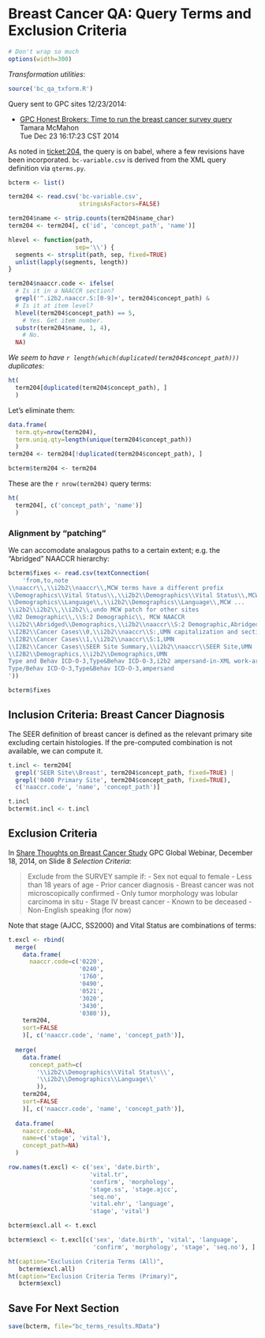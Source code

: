 Breast Cancer QA: Query Terms and Exclusion Criteria
====================================================

```r
# Don't wrap so much
options(width=300) 
```

*Transformation utilities:*

```r
source('bc_qa_txform.R')
```


Query sent to GPC sites 12/23/2014:

  - [GPC Honest Brokers: Time to run the breast cancer survey query][23dec]  
    Tamara McMahon  
    Tue Dec 23 16:17:23 CST 2014 

[23dec]: http://listserv.kumc.edu/pipermail/gpc-honest-brokers/2014-December/000002.html

As noted in [ticket:204][204], the query is on babel, where a few revisions have been incorporated. 
`bc-variable.csv` is derived from the XML query definition via `qterms.py`.

[204]: https://informatics.gpcnetwork.org/trac/Project/ticket/204



```r
bcterm <- list()

term204 <- read.csv('bc-variable.csv',
                    stringsAsFactors=FALSE)

term204$name <- strip.counts(term204$name_char)
term204 <- term204[, c('id', 'concept_path', 'name')]

hlevel <- function(path,
                   sep='\\') {
  segments <- strsplit(path, sep, fixed=TRUE)
  unlist(lapply(segments, length))
}

term204$naaccr.code <- ifelse(
  # Is it in a NAACCR section?
  grepl('^.i2b2.naaccr.S:[0-9]+', term204$concept_path) &
  # Is it at item level?
  hlevel(term204$concept_path) == 5,
    # Yes. Get item number.
  substr(term204$name, 1, 4),
    # No.
  NA)
```

*We seem to have `r length(which(duplicated(term204$concept_path)))` duplicates:*

```r
ht(
  term204[duplicated(term204$concept_path), ]
  )
```

Let's eliminate them:

```r
data.frame(
  term.qty=nrow(term204),
  term.uniq.qty=length(unique(term204$concept_path))
  )
term204 <- term204[!duplicated(term204$concept_path), ]

bcterm$term204 <- term204
```

These are the `r nrow(term204)` query terms:

```r

ht(
  term204[, c('concept_path', 'name')]
  )
```

### Alignment by "patching"


We can accomodate analagous paths to a certain extent; e.g. the "Abridged" NAACCR hierarchy:

```r
bcterm$fixes <- read.csv(textConnection(
    'from,to,note
\\naaccr\\,\\i2b2\\naaccr\\,MCW terms have a different prefix
\\Demographics\\Vital Status\\,\\i2b2\\Demographics\\Vital Status\\,MCW ...
\\Demographics\\Language\\,\\i2b2\\Demographics\\Language\\,MCW ...
\\i2b2\\i2b2\\,\\i2b2\\,undo MCW patch for other sites
\\02 Demographic\\,\\S:2 Demographic\\, MCW NAACCR
\\i2b2\\Abridged\\Demographics,\\i2b2\\naaccr\\S:2 Demographic,Abridged
\\I2B2\\Cancer Cases\\0,\\i2b2\\naaccr\\S:,UMN capitalization and section markup
\\I2B2\\Cancer Cases\\1,\\i2b2\\naaccr\\S:1,UMN
\\I2B2\\Cancer Cases\\SEER Site Summary,\\i2b2\\naaccr\\SEER Site,UMN
\\I2B2\\Demographics,\\i2b2\\Demographics,UMN
Type and Behav ICD-O-3,Type&Behav ICD-O-3,i2b2 ampersand-in-XML work-arounds
Type/Behav ICD-O-3,Type&Behav ICD-O-3,ampersand
'))
```

```r
bcterm$fixes
```

## Inclusion Criteria: Breast Cancer Diagnosis

The SEER definition of breast cancer is defined as the relevant primary site excluding
certain histologies. If the pre-computed combination is not available, we can compute it.

```r
t.incl <- term204[
  grepl('SEER Site\\Breast', term204$concept_path, fixed=TRUE) |
  grepl('0400 Primary Site', term204$concept_path, fixed=TRUE),
  c('naaccr.code', 'name', 'concept_path')]

t.incl
bcterm$t.incl <- t.incl
```

## Exclusion Criteria

In [Share Thoughts on Breast Cancer Study][18Dec] GPC Global Webinar, December 18, 2014, on Slide 8 *Selection Criteria*:

[18Dec]: http://listserv.kumc.edu/pipermail/gpc-all/attachments/20141215/f655d41b/attachment-0001.pptx

> Exclude from the SURVEY sample if:
>  - Sex not equal to female
>  - Less than 18 years of age
>  - Prior cancer diagnosis
>  - Breast cancer was not microscopically confirmed
>  - Only tumor morphology was lobular carcinoma in situ
>  - Stage IV breast cancer
>  - Known to be deceased
>  - Non-English speaking (for now)

Note that stage (AJCC, SS2000) and Vital Status are combinations of terms:

```r
t.excl <- rbind(
  merge(
    data.frame(
      naaccr.code=c('0220',
                    '0240',
                    '1760',
                    '0490',
                    '0521',
                    '3020',
                    '3430',
                    '0380')),
    term204,
    sort=FALSE
    )[, c('naaccr.code', 'name', 'concept_path')],
  
  merge(
    data.frame(
      concept_path=c(
        '\\i2b2\\Demographics\\Vital Status\\',
        '\\i2b2\\Demographics\\Language\\'
        )),
    term204,
    sort=FALSE
    )[, c('naaccr.code', 'name', 'concept_path')],
  
  data.frame(
    naaccr.code=NA,
    name=c('stage', 'vital'),
    concept_path=NA)
  )

row.names(t.excl) <- c('sex', 'date.birth',
                       'vital.tr',
                       'confirm', 'morphology',
                       'stage.ss', 'stage.ajcc',
                       'seq.no',
                       'vital.ehr', 'language',
                       'stage', 'vital')

bcterm$excl.all <- t.excl

bcterm$excl <- t.excl[c('sex', 'date.birth', 'vital', 'language',
                        'confirm', 'morphology', 'stage', 'seq.no'), ]
```

```r
ht(caption="Exclusion Criteria Terms (All)",
   bcterm$excl.all)
ht(caption="Exclusion Criteria Terms (Primary)",
   bcterm$excl)
```

## Save For Next Section

```r
save(bcterm, file="bc_terms_results.RData")
```
